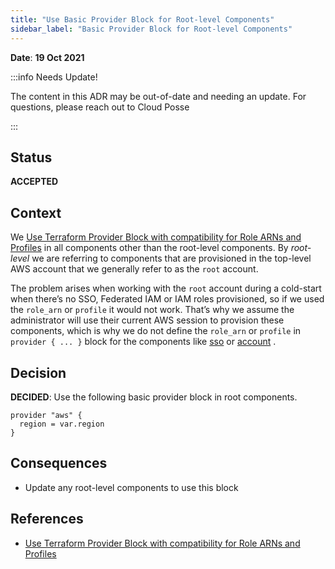 ```yaml
---
title: "Use Basic Provider Block for Root-level Components"
sidebar_label: "Basic Provider Block for Root-level Components"
---
```


**Date**: **19 Oct 2021**

:::info Needs Update!

The content in this ADR may be out-of-date and needing an update. For questions, please reach out to Cloud Posse

:::

## Status

**ACCEPTED**

## Context

We [Use Terraform Provider Block with compatibility for Role ARNs and Profiles](/reference-architecture/reference/adrs/use-terraform-provider-block-with-compatibility-for-role-arns-an) in all components other than the root-level components. By _root-level_ we are referring to components that are provisioned in the top-level AWS account that we generally refer to as the `root` account.

The problem arises when working with the `root` account during a cold-start when there’s no SSO, Federated IAM or IAM roles provisioned, so if we used the `role_arn` or `profile` it would not work. That’s why we assume the administrator will use their current AWS session to provision these components, which is why we do not define the `role_arn` or `profile` in `provider { ... }` block for the components like [sso](/components/library/aws/aws-sso/) or [account](/components/library/aws/account/) .

## Decision

**DECIDED**: Use the following basic provider block in root components.

```
provider "aws" {
  region = var.region
}
```

## Consequences

- Update any root-level components to use this block

## References

- [Use Terraform Provider Block with compatibility for Role ARNs and Profiles](/reference-architecture/reference/adrs/use-terraform-provider-block-with-compatibility-for-role-arns-an)


